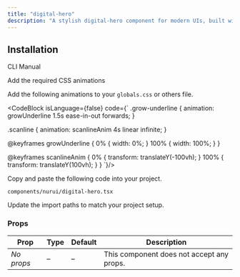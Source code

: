 ```yaml
---
title: "digital-hero"
description: "A stylish digital-hero component for modern UIs, built with accessibility and animation in mind."
---
```


<ComponentPreview componentName="digitalHero" />

## Installation

<Tabs defaultValue="cli">

<TabsList>
  <TabsTrigger value="cli">CLI</TabsTrigger>
  <TabsTrigger value="manual">Manual</TabsTrigger>
</TabsList>

<TabsContent value="cli">
  <Cli />
</TabsContent>

<TabsContent value="manual">

<Steps>

<Step>Add the required CSS animations</Step>

Add the following animations to your `globals.css` or others file.

<CodeBlock isLanguage={false} code={`
.grow-underline {
  animation: growUnderline 1.5s ease-in-out forwards;
}

.scanline {
  animation: scanlineAnim 4s linear infinite;
}

@keyframes growUnderline {
  0% {
    width: 0%;
  }
  100% {
    width: 100%;
  }
}

@keyframes scanlineAnim {
  0% {
    transform: translateY(-100vh);
  }
  100% {
    transform: translateY(100vh);
  }
}
`}/>

<Step>Copy and paste the following code into your project.</Step>

`components/nurui/digital-hero.tsx`

<CodeBlock componentName="digitalHero" fileName="digital-hero" />

<Step>Update the import paths to match your project setup.</Step>
   
</Steps>

</TabsContent>

</Tabs>

### Props

| Prop       | Type | Default | Description                               |
| ---------- | ---- | ------- | ----------------------------------------- |
| *No props* | –    | –       | This component does not accept any props. |